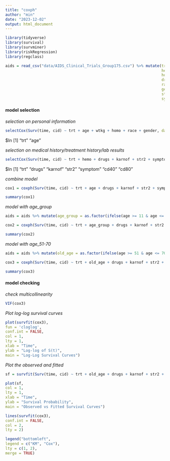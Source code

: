 ```yaml
---
title: "coxph"
author: "min"
date: "2023-12-02"
output: html_document
---
```


```r
library(tidyverse)
library(survival)
library(survminer)
library(riskRegression)
library(regclass)
```

```r
aids = read_csv("data/AIDS_Clinical_Trials_Group175.csv") %>% mutate(trt = as.factor(trt),
                                                                     hemo = as.factor(hemo),
                                                                     homo = as.factor(homo),
                                                                     drugs = as.factor(drugs),
                                                                     race = as.factor(race),
                                                                     gender = as.factor(gender),
                                                                     str2 = as.factor(str2),
                                                                     symptom = as.factor(symptom)) %>% select(time, cid, trt, age, wtkg, hemo, homo, drugs, karnof, race, gender, str2, symptom, cd40, cd80) %>% arrange(time)
```

#### model selection

*selection on personal information*
```r
selectCox(Surv(time, cid) ~ trt + age + wtkg + homo + race + gender, data = aids, rule = "aic")
```
$In
[1] "trt" "age"

*selection on medical history/treatment history/lab results*
```r
selectCox(Surv(time, cid) ~ trt + hemo + drugs + karnof + str2 + symptom + cd40 + cd80, data = aids, rule = "aic")
```
$In
[1] "trt"     "drugs"   "karnof"  "str2"    "symptom" "cd40"    "cd80"  

*combine model*
```r
cox1 = coxph(Surv(time, cid) ~ trt + age + drugs + karnof + str2 + symptom + cd40 + cd80, data = aids)
```

```r
summary(cox1)
```

*model with age_group*
```r
aids = aids %>% mutate(age_group = as.factor(ifelse(age >= 11 & age <= 30, "11-30", ifelse(age >= 31 & age <= 50, "31-50", "51-70"))))
```

```r
cox2 = coxph(Surv(time, cid) ~ trt + age_group + drugs + karnof + str2 + symptom + cd40 + cd80, data = aids)
```

```r
summary(cox2)
```

*model with age_51-70*
```r
aids = aids %>% mutate(old_age = as.factor(ifelse(age >= 51 & age <= 70, 1, 0)))
```

```r
cox3 = coxph(Surv(time, cid) ~ trt + old_age + drugs + karnof + str2 + symptom + cd40 + cd80, data = aids)
```

```r
summary(cox3)
```

#### model checking

*check multicollinearity*
```r
VIF(cox3)
```

*Plot log-log survival curves*
```r
plot(survfit(cox3),
fun = 'cloglog',
conf.int = FALSE,
col = 1,
lty = 1,
xlab = "Time",
ylab = "Log-log of S(t)",
main = "Log-Log Survival Curves")
```

*Plot the observed and fitted*
```r
sf = survfit(Surv(time, cid) ~ trt + old_age + drugs + karnof + str2 + symptom + cd40 + cd80, data = aids)

plot(sf,
col = 1,
lty = 1,
xlab = "Time",
ylab = "Survival Probability",
main = "Observed vs Fitted Survival Curves")

lines(survfit(cox3),
conf.int = FALSE,
col = 2,
lty = 2)

legend("bottomleft",
legend = c("KM", "Cox"),
lty = c(1, 2),
merge = TRUE)
```

